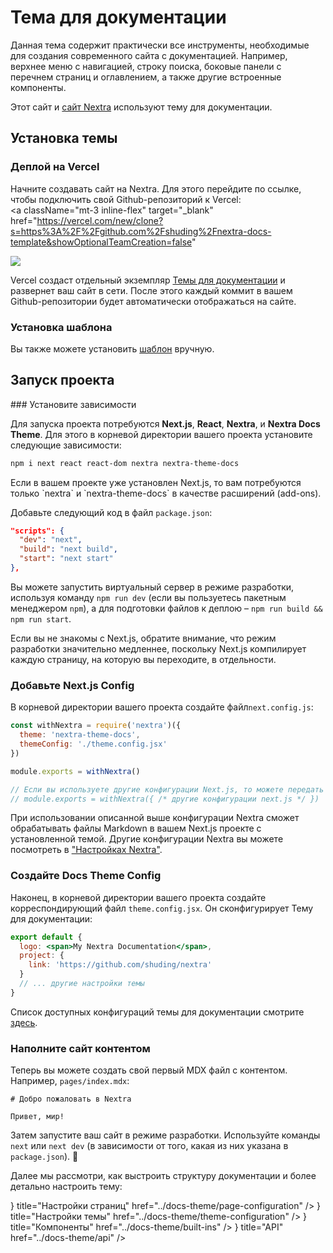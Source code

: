 
# Тема для документации

Данная тема содержит практически все инструменты, необходимые для создания современного сайта с документацией. Например, верхнее меню с навигацией, строку поиска, боковые панели с перечнем страниц и оглавлением, а также другие встроенные компоненты. 

Этот сайт и [сайт Nextra](https://nextra.site) используют тему для документации.

## Установка темы

### Деплой на Vercel

Начните создавать сайт на Nextra. Для этого перейдите по ссылке, чтобы подключить свой Github-репозиторий к Vercel:
<br />
<a
  className="mt-3 inline-flex"
  target="_blank"
  href="https://vercel.com/new/clone?s=https%3A%2F%2Fgithub.com%2Fshuding%2Fnextra-docs-template&showOptionalTeamCreation=false"
>
  ![](https://vercel.com/button)
</a>

Vercel создаст отдельный экземпляр [Темы для документации](https://github.com/shuding/nextra-docs-template) и развернет ваш сайт в сети. После этого каждый коммит в вашем Github-репозитории будет автоматически отображаться на сайте.

### Установка шаблона

Вы также можете установить [шаблон](https://github.com/shuding/nextra-docs-template) вручную.

## Запуск проекта

<Steps>
### Установите зависимости

Для запуска проекта потребуются **Next.js**, **React**, **Nextra**, и **Nextra Docs Theme**. Для этого в корневой директории вашего проекта установите следующие зависимости:

```sh npm2yarn
npm i next react react-dom nextra nextra-theme-docs
```

<Callout>
  Если в вашем проекте уже установлен Next.js, то вам потребуются только `nextra` и `nextra-theme-docs` в качестве расширений (add-ons).
</Callout>

Добавьте следующий код в файл `package.json`:

```json filename="package.json"
"scripts": {
  "dev": "next",
  "build": "next build",
  "start": "next start"
},
```

Вы можете запустить виртуальный сервер в режиме разработки, используя команду `npm run dev` (если вы пользуетесь пакетным менеджером `npm`), а для подготовки файлов к деплою – `npm run build && npm run start`.

<Callout>
	Если вы не знакомы с Next.js, обратите внимание, что режим разработки значительно медленнее, поскольку Next.js компилирует каждую страницу, на которую вы переходите, в отдельности.
</Callout>

### Добавьте Next.js Config

В корневой директории вашего проекта создайте файл`next.config.js`:

```js filename="next.config.js"
const withNextra = require('nextra')({
  theme: 'nextra-theme-docs',
  themeConfig: './theme.config.jsx'
})

module.exports = withNextra()

// Если вы используете другие конфигурации Next.js, то можете передать их в качестве параметра:
// module.exports = withNextra({ /* другие конфигурации next.js */ })
```

При использовании описанной выше конфигурации Nextra сможет обрабатывать файлы Markdown в вашем Next.js проекте с установленной темой. Другие конфигурации Nextra вы можете посмотреть в ["Настройках Nextra"](../guide).

### Создайте Docs Theme Config

Наконец, в корневой директории вашего проекта создайте корреспондирующий файл `theme.config.jsx`. Он сконфигурирует Тему для документации:

```jsx filename="theme.config.jsx"
export default {
  logo: <span>My Nextra Documentation</span>,
  project: {
    link: 'https://github.com/shuding/nextra'
  }
  // ... другие настройки темы
}
```

Список доступных конфигураций темы для документации смотрите [здесь](/docs/docs-theme/theme-configuration).

### Наполните сайт контентом

Теперь вы можете создать свой первый MDX файл с контентом. Например, `pages/index.mdx`:

```mdx filename="pages/index.mdx"
# Добро пожаловать в Nextra

Привет, мир!
```

Затем запустите ваш сайт в режиме разработки. Используйте команды `next` или `next dev` (в зависимости от того, какая из них указана в `package.json`). 🎉

</Steps>

Далее мы рассмотри, как выстроить структуру документации и более детально настроить тему:

<Cards>
  <Card
    icon={
			<svg
				xmlns="http://www.w3.org/2000/svg"
				fill="none"
				viewBox="0 0 24 24"
				stroke-width="1.5"
				stroke="currentColor"
			>
				<path
					stroke-linecap="round"
					stroke-linejoin="round"
					d="M3.75 12h16.5m-16.5 3.75h16.5M3.75 19.5h16.5M5.625 4.5h12.75a1.875 1.875 0 010 3.75H5.625a1.875 1.875 0 010-3.75z"
				/>
			</svg>
		}
    title="Настройки страниц"
    href="../docs-theme/page-configuration"
  />
  <Card
    icon={
			<svg
				xmlns="http://www.w3.org/2000/svg"
				fill="none"
				viewBox="0 0 24 24"
				stroke-width="1.5"
				stroke="currentColor"
			>
				<path
					stroke-linecap="round"
					stroke-linejoin="round"
					d="M4.5 12a7.5 7.5 0 0015 0m-15 0a7.5 7.5 0 1115 0m-15 0H3m16.5 0H21m-1.5 0H12m-8.457 3.077l1.41-.513m14.095-5.13l1.41-.513M5.106 17.785l1.15-.964m11.49-9.642l1.149-.964M7.501 19.795l.75-1.3m7.5-12.99l.75-1.3m-6.063 16.658l.26-1.477m2.605-14.772l.26-1.477m0 17.726l-.26-1.477M10.698 4.614l-.26-1.477M16.5 19.794l-.75-1.299M7.5 4.205L12 12m6.894 5.785l-1.149-.964M6.256 7.178l-1.15-.964m15.352 8.864l-1.41-.513M4.954 9.435l-1.41-.514M12.002 12l-3.75 6.495"
				/>
			</svg>
		}
    title="Настройки темы"
    href="../docs-theme/theme-configuration"
  />
  <Card
    icon={
			<svg
				xmlns="http://www.w3.org/2000/svg"
				fill="none"
				viewBox="0 0 24 24"
				stroke-width="1.5"
				stroke="currentColor"
			>
				<path
					stroke-linecap="round"
					stroke-linejoin="round"
					d="M21 7.5l-9-5.25L3 7.5m18 0l-9 5.25m9-5.25v9l-9 5.25M3 7.5l9 5.25M3 7.5v9l9 5.25m0-9v9"
				/>
			</svg>
		}
    title="Компоненты"
    href="../docs-theme/built-ins"
  />
	<Card
		icon={<svg
				xmlns="http://www.w3.org/2000/svg"
				fill="none"
				viewBox="0 0 24 24"
				stroke-width="1.5"
				stroke="currentColor"
			>
				<path
					stroke-linecap="round"
					stroke-linejoin="round"
					d="M12 21a9.004 9.004 0 008.716-6.747M12 21a9.004 9.004 0 01-8.716-6.747M12 21c2.485 0 4.5-4.03 4.5-9S14.485 3 12 3m0 18c-2.485 0-4.5-4.03-4.5-9S9.515 3 12 3m0 0a8.997 8.997 0 017.843 4.582M12 3a8.997 8.997 0 00-7.843 4.582m15.686 0A11.953 11.953 0 0112 10.5c-2.998 0-5.74-1.1-7.843-2.918m15.686 0A8.959 8.959 0 0121 12c0 .778-.099 1.533-.284 2.253m0 0A17.919 17.919 0 0112 16.5c-3.162 0-6.133-.815-8.716-2.247m0 0A9.015 9.015 0 013 12c0-1.605.42-3.113 1.157-4.418"
				/>
			</svg>}
    title="API"
    href="../docs-theme/api"
  />
</Cards>